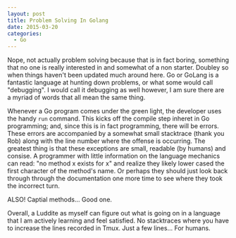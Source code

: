 ```yaml
---
layout: post
title: Problem Solving In Golang
date: 2015-03-20
categories:
  - Go
---
```


Nope, not actually problem solving because that is in fact boring, something that no one is really interested in and somewhat of a non starter. Doubley so when things haven't been updated much around here. Go or GoLang is a fantastic language at hunting down problems, or what some would call "debugging". I would call it debugging as well however, I am sure there are a myriad of words that all mean the same thing.

Whenever a Go program comes under the green light, the developer uses the handy `run` command. This kicks off the compile step inheret in Go programming; and, since this is in fact programming, there will be errors.  These errors are accompanied by a somewhat small stacktrace (thank you Rob) along with the line number where the offense is occurring. The greatest thing is that these exceptions are small, readable (by humans) and consise.  A programmer with little information on the language mechanics can read: "no method x exists for x" and realize they likely lower cased the first character of the method's name. Or perhaps they should just look back through through the documentation one more time to see where they took the incorrect turn.

ALSO! Captial methods... Good one.

Overall, a Luddite as myself can figure out what is going on in a language that I am actively learning and feel satisfied. No stacktraces where you have to increase the lines recorded in Tmux. Just a few lines... For humans.
